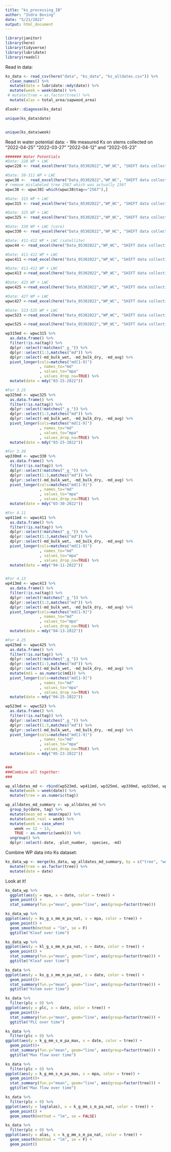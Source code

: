 ```yaml
---
title: "ks_processing_IB"
author: "Indra Boving"
date: "5/21/2022"
output: html_document
---
```


```r
library(janitor)
library(here)
library(tidyverse)
library(lubridate)
library(readxl)
```

Read in data: 
```r
ks_data <- read_csv(here("data", "ks_data", "ks_alldates.csv")) %>% 
  clean_names() %>% 
  mutate(date = lubridate::mdy(date)) %>% 
  mutate(week = week(date)) %>% 
 # mutate(tree = as.factor(tree)) %>% 
  mutate(alas = total_area/sapwood_area) 

dlookr::diagnose(ks_data)

unique(ks_data$date)


unique(ks_data$week)
```

Read in water potential data: 
- We measured Ks on stems collected on "2022-04-25" "2022-03-27" "2022-04-12" and "2022-05-23"
```r
####### Water Potentials 
#Date: 228 WP + LWC
wpwc228 <- read_excel(here("Data_05302022","WP_WC", "SHIFT data collection 2022.xlsx"), sheet="228 WP + LWC", skip=5, na = "NA") %>% clean_names()

#Date: 38-311 WP + LWC
wpwc38 <-  read_excel(here("Data_05302022","WP_WC", "SHIFT data collection 2022.xlsx"), sheet="38-311 WP + LWC", skip=5, na = "NA") %>% clean_names()
# remove mislabeled tree 2567 which was actually 2367 
wpwc38 <- wpwc38[-which(wpwc38$tag=="2567"),]

#Date: 315 WP + LWC
wpwc315 <- read_excel(here("Data_05302022","WP_WC", "SHIFT data collection 2022.xlsx"), sheet="315 WP + LWC", skip=5, na = "NA") %>% clean_names()

#Date: 325 WP + LWC
wpwc325 <- read_excel(here("Data_05302022","WP_WC", "SHIFT data collection 2022.xlsx"), sheet="325 WP + LWC", skip=5, na = "NA") %>% clean_names()

#Date: 330 WP + LWC (core)
wpwc330 <- read_excel(here("Data_05302022","WP_WC", "SHIFT data collection 2022.xlsx"), sheet="330 WP + LWC", skip=5, na = "NA") %>% clean_names()

#Date: 411-412 WP + LWC (satellite)
wpwc44 <- read_excel(here("Data_05302022","WP_WC", "SHIFT data collection 2022.xlsx"), sheet="44 WP + LWC", skip=5, na = "NA") %>% clean_names()

#Date: 411-412 WP + LWC
wpwc411 <-read_excel(here("Data_05302022","WP_WC", "SHIFT data collection 2022.xlsx"), sheet="411-412 WP + LWC", skip=5, na = "NA") %>% clean_names()

#Date: 411-412 WP + LWC
wpwc413 <-read_excel(here("Data_05302022","WP_WC", "SHIFT data collection 2022.xlsx"), sheet="413-414 WP + LWC", skip=5, na = "NA") %>% clean_names()

#Date: 425 WP + LWC
wpwc425 <-read_excel(here("Data_05302022","WP_WC", "SHIFT data collection 2022.xlsx"), sheet="425 WP + LWC", skip=5, na = "NA") %>% clean_names()

#Date: 427 WP + LWC
wpwc427 <-read_excel(here("Data_05302022","WP_WC", "SHIFT data collection 2022.xlsx"), sheet="427 WP + LWC", skip=5, na = "NA") %>% clean_names()

#Date: 523-525 WP + LWC
wpwc523 <-read_excel(here("Data_05302022","WP_WC", "SHIFT data collection 2022.xlsx"), sheet="523 WP + LWC", skip=5, na = "NA") %>% clean_names()

wpwc525 <-read_excel(here("Data_05302022","WP_WC", "SHIFT data collection 2022.xlsx"), sheet="525 WP + LWC", skip=5, na = "NA") %>% clean_names()
```

```r
wp315md <- wpwc315 %>%
  as.data.frame() %>% 
  filter(!is.na(tag)) %>%
  dplyr::select(!matches("_g_")) %>% 
  dplyr::select(1:3,matches("md")) %>% 
  dplyr::select(-md_bulk_wet, -md_bulk_dry, -md_avg) %>% 
  pivot_longer(cols=matches("md[1-9]") 
               , names_to="md"
               , values_to="mpa"
               , values_drop_na=TRUE) %>% 
  mutate(date = mdy("03-15-2022"))

#For 3.25
wp325md <- wpwc325 %>%
  as.data.frame() %>% 
  filter(!is.na(tag)) %>%
  dplyr::select(!matches("_g_")) %>% 
  dplyr::select(1:3,matches("md")) %>% 
  dplyr::select(-md_bulk_wet, -md_bulk_dry, -md_avg) %>% 
  pivot_longer(cols=matches("md[1-9]") 
               , names_to="md"
               , values_to="mpa"
               , values_drop_na=TRUE) %>% 
  mutate(date = mdy("03-25-2022"))

#For 3.30
wp330md <- wpwc330 %>%
  as.data.frame() %>% 
  filter(!is.na(tag)) %>%
  dplyr::select(!matches("_g_")) %>% 
  dplyr::select(1:3,matches("md")) %>% 
  dplyr::select(-md_bulk_wet, -md_bulk_dry, -md_avg) %>% 
  pivot_longer(cols=matches("md[1-9]") 
               , names_to="md"
               , values_to="mpa"
               , values_drop_na=TRUE) %>% 
  mutate(date = mdy("03-30-2022")) 

#For 4.11
wp411md <- wpwc411 %>%
  as.data.frame() %>% 
  filter(!is.na(tag)) %>%
  dplyr::select(!matches("_g_")) %>% 
  dplyr::select(1:3,matches("md")) %>% 
  dplyr::select(-md_bulk_wet, -md_bulk_dry, -md_avg) %>% 
  pivot_longer(cols=matches("md[1-9]") 
               , names_to="md"
               , values_to="mpa"
               , values_drop_na=TRUE) %>% 
  mutate(date = mdy("04-11-2022"))


#For 4.13
wp413md <- wpwc413 %>%
  as.data.frame() %>% 
  filter(!is.na(tag)) %>%
  dplyr::select(!matches("_g_")) %>% 
  dplyr::select(1:3,matches("md")) %>% 
  dplyr::select(-md_bulk_wet, -md_bulk_dry, -md_avg) %>% 
  pivot_longer(cols=matches("md[1-9]") 
               , names_to="md"
               , values_to="mpa"
               , values_drop_na=TRUE) %>% 
  mutate(date = mdy("04-13-2022"))

#For 4.25
wp425md <- wpwc425 %>%
  as.data.frame() %>% 
  filter(!is.na(tag)) %>%
  dplyr::select(!matches("_g_")) %>% 
  dplyr::select(1:3,matches("md")) %>% 
  dplyr::select(-md_bulk_wet, -md_bulk_dry, -md_avg) %>% 
  mutate(md1 = as.numeric(md1)) %>% 
  pivot_longer(cols=matches("md[1-9]") 
               , names_to="md"
               , values_to="mpa"
               , values_drop_na=TRUE) %>% 
  mutate(date = mdy("04-25-2022"))

wp523md <- wpwc523 %>%
  as.data.frame() %>% 
  filter(!is.na(tag)) %>%
  dplyr::select(!matches("_g_")) %>% 
  dplyr::select(1:3,matches("md")) %>% 
  dplyr::select(-md_bulk_wet, -md_bulk_dry, -md_avg) %>% 
  pivot_longer(cols=matches("md[1-9]") 
               , names_to="md"
               , values_to="mpa"
               , values_drop_na=TRUE) %>% 
  mutate(date = mdy("05-23-2022"))


###
###Combine all together: 
###

wp_alldates_md <- rbind(wp523md, wp411md, wp325md, wp330md, wp315md, wp425md, wp413md) %>% 
  mutate(week = week(date)) %>% 
  mutate(tree = as.numeric(tag)) 

wp_alldates_md_summary <- wp_alldates_md %>% 
  group_by(date, tag) %>% 
  mutate(mean_md = mean(mpa)) %>% 
  mutate(week_real = week) %>% 
  mutate(week = case_when(
    week == 12 ~ 13, 
    TRUE ~ as.numeric(week))) %>% 
  ungroup() %>% 
  dplyr::select(-date, -plot_number, -species, -md)
```
Combine WP data into Ks dataset: 
```r
ks_data_wp <- merge(ks_data, wp_alldates_md_summary, by = c("tree", "week")) %>% 
  mutate(tree = as.factor(tree)) %>% 
  mutate(date = date)
```


Look at it!
```r
ks_data_wp %>% 
  ggplot(aes(y = mpa, x = date, color = tree)) +
  geom_point() + 
  stat_summary(fun.y="mean", geom="line", aes(group=factor(tree))) 
```

```r
ks_data_wp %>% 
ggplot(aes(y = ks_g_s_mm_m_pa_nat, x = mpa, color = tree)) +
  geom_point() + 
  geom_smooth(method = "lm", se = F)
  ggtitle("Kleaf over time")
```

```r
ks_data_wp %>% 
ggplot(aes(y = kl_g_s_mm_m_pa_nat, x = date, color = tree)) +
  geom_point() + 
  stat_summary(fun.y="mean", geom="line", aes(group=factor(tree))) +
  ggtitle("Kleaf over time")
```

```r
ks_data %>% 
ggplot(aes(y = ks_g_s_mm_m_pa_nat, x = date, color = tree)) +
  geom_point()+ 
  stat_summary(fun.y="mean", geom="line", aes(group=factor(tree))) +
  ggtitle("Kstem over time")
```

```r
ks_data %>% 
  filter(plc > 0) %>% 
ggplot(aes(y = plc, x = date, color = tree)) +
  geom_point()+ 
  stat_summary(fun.y="mean", geom="line", aes(group=factor(tree))) +
  ggtitle("PLC over time")
```

```r
ks_data %>% 
  filter(plc > 0) %>% 
ggplot(aes(y = k_g_mm_s_m_pa_max, x = date, color = tree)) +
  geom_point()+ 
  stat_summary(fun.y="mean", geom="line", aes(group=factor(tree))) +
  ggtitle("Max flow over time")
```
```r
ks_data %>% 
  filter(plc > 0) %>% 
ggplot(aes(y = k_g_mm_s_m_pa_max, x = mpa, color = tree)) +
  geom_point()+ 
  stat_summary(fun.y="mean", geom="line", aes(group=factor(tree))) +
  ggtitle("Max flow over time")
```

```r
ks_data %>% 
  filter(plc > 0) %>% 
ggplot(aes(y = log(alas), x = k_g_mm_s_m_pa_nat, color = tree)) +
  geom_point() +
  geom_smooth(method = "lm", se = FALSE)
```

```r
ks_data %>% 
  filter(plc > 0) %>% 
ggplot(aes(y = alas, x = k_g_mm_s_m_pa_nat, color = tree)) +
  geom_smooth(method = "lm", se = F) +
  geom_point() 
```